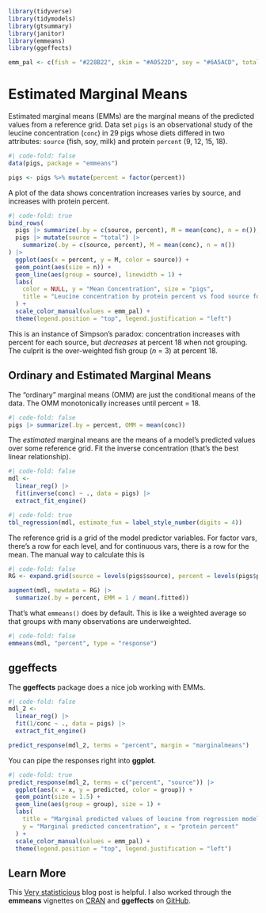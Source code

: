 ```r
library(tidyverse)
library(tidymodels)
library(gtsummary)
library(janitor)
library(emmeans)
library(ggeffects)

emm_pal <- c(fish = "#228B22", skim = "#A0522D", soy = "#6A5ACD", total = "#333333")
```

# Estimated Marginal Means {#EMMs}

Estimated marginal means (EMMs) are the marginal means of the predicted values from a reference grid. Data set `pigs` is an observational study of the leucine concentration (`conc`) in 29 pigs whose diets differed in two attributes: `source` (fish, soy, milk) and protein `percent` (9, 12, 15, 18).

```r
#| code-fold: false
data(pigs, package = "emmeans")

pigs <- pigs %>% mutate(percent = factor(percent))
```

A plot of the data shows concentration increases varies by source, and increases with protein percent.

```r
#| code-fold: true
bind_rows(
  pigs |> summarize(.by = c(source, percent), M = mean(conc), n = n()),
  pigs |> mutate(source = "total") |> 
    summarize(.by = c(source, percent), M = mean(conc), n = n())
) |>
  ggplot(aes(x = percent, y = M, color = source)) +
  geom_point(aes(size = n)) +
  geom_line(aes(group = source), linewidth = 1) +
  labs(
    color = NULL, y = "Mean Concentration", size = "pigs",
    title = "Leucine concentration by protein percent vs food source for 29 pigs."
  ) +
  scale_color_manual(values = emm_pal) +
  theme(legend.position = "top", legend.justification = "left")
```

This is an instance of Simpson's paradox: concentration increases with percent for each source, but _decreases_ at percent 18 when not grouping. The culprit is the over-weighted fish group (*n* = 3) at percent 18.

## Ordinary and Estimated Marginal Means

The "ordinary" marginal means (OMM) are just the conditional means of the data. The OMM monotonically increases until percent = 18.

```r
#| code-fold: false
pigs |> summarize(.by = percent, OMM = mean(conc))
```

The _estimated_ marginal means are the means of a model's predicted values over some reference grid. Fit the inverse concentration (that's the best linear relationship).

```r
#| code-fold: false
mdl <- 
  linear_reg() |>
  fit(inverse(conc) ~ ., data = pigs) |>
  extract_fit_engine()
```

```r
#| code-fold: true
tbl_regression(mdl, estimate_fun = label_style_number(digits = 4))
```

The reference grid is a grid of the model predictor variables. For factor vars, there's a row for each level, and for continuous vars, there is a row for the mean. The manual way to calculate this is

```r
#| code-fold: false
RG <- expand.grid(source = levels(pigs$source), percent = levels(pigs$percent))

augment(mdl, newdata = RG) |>
  summarize(.by = percent, EMM = 1 / mean(.fitted)) 
```

That's what `emmeans()` does by default. This is like a weighted average so that groups with many observations are underweighted.

```r
#| code-fold: false
emmeans(mdl, "percent", type = "response")
```

## ggeffects

The **ggeffects** package does a nice job working with EMMs.

```r
#| code-fold: false
mdl_2 <- 
  linear_reg() |> 
  fit(1/conc ~ ., data = pigs) |>
  extract_fit_engine() 

predict_response(mdl_2, terms = "percent", margin = "marginalmeans")
```

You can pipe the responses right into **ggplot**.

```r
#| code-fold: true
predict_response(mdl_2, terms = c("percent", "source")) |>
  ggplot(aes(x = x, y = predicted, color = group)) +
  geom_point(size = 1.5) +
  geom_line(aes(group = group), size = 1) +
  labs(
    title = "Marginal predicted values of leucine from regression model.",
    y = "Marginal predicted concentration", x = "protein percent"
  ) +
  scale_color_manual(values = emm_pal) +
  theme(legend.position = "top", legend.justification = "left")
```

## Learn More

This [Very statisticious](https://aosmith.rbind.io/2019/03/25/getting-started-with-emmeans/) blog post is helpful. I also worked through the **emmeans** vignettes on [CRAN](https://cran.r-project.org/web/packages/emmeans/) and **ggeffects** on [GitHub](https://strengejacke.github.io/ggeffects/index.html).
